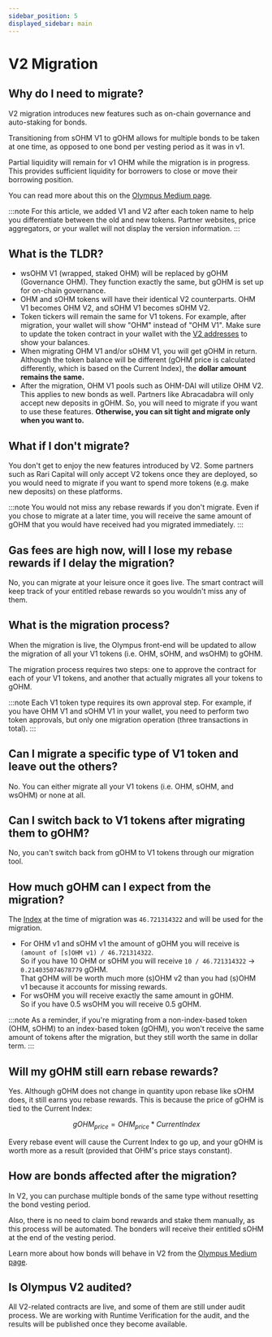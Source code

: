```yaml
---
sidebar_position: 5
displayed_sidebar: main
---
```


# V2 Migration

## Why do I need to migrate?

V2 migration introduces new features such as on-chain governance and auto-staking for bonds.

Transitioning from sOHM V1 to gOHM allows for multiple bonds to be taken at one time, as opposed to one bond per vesting period as it was in v1.

Partial liquidity will remain for v1 OHM while the migration is in progress. This provides sufficient liquidity for borrowers to close or move their borrowing position.

You can read more about this on the [Olympus Medium page](https://olympusdao.medium.com/introducing-olympus-v2-c4ade14e9fe).

:::note
For this article, we added V1 and V2 after each token name to help you differentiate between the old and new tokens. Partner websites, price aggregators, or your wallet will not display the version information.
:::

## What is the TLDR?

* wsOHM V1 (wrapped, staked OHM) will be replaced by gOHM (Governance OHM). They function exactly the same, but gOHM is set up for on-chain governance.
* OHM and sOHM tokens will have their identical V2 counterparts. OHM V1 becomes OHM V2, and sOHM V1 becomes sOHM V2.
* Token tickers will remain the same for V1 tokens. For example, after migration, your wallet will show "OHM" instead of "OHM V1". Make sure to update the token contract in your wallet with the [V2 addresses](../contracts/tokens) to show your balances.
* When migrating OHM V1 and/or sOHM V1, you will get gOHM in return. Although the token balance will be different (gOHM price is calculated differently, which is based on the Current Index), the **dollar amount remains the same.**
* After the migration, OHM V1 pools such as OHM-DAI will utilize OHM V2. This applies to new bonds as well. Partners like Abracadabra will only accept new deposits in gOHM. So, you will need to migrate if you want to use these features. **Otherwise, you can sit tight and migrate only when you want to.**

## What if I don't migrate?

You don't get to enjoy the new features introduced by V2. Some partners such as Rari Capital will only accept V2 tokens once they are deployed, so you would need to migrate if you want to spend more tokens (e.g. make new deposits) on these platforms.

:::note
You would not miss any rebase rewards if you don't migrate. Even if you chose to migrate at a later time, you will receive the same amount of gOHM that you would have received had you migrated immediately.
:::

## Gas fees are high now, will I lose my rebase rewards if I delay the migration?

No, you can migrate at your leisure once it goes live. The smart contract will keep track of your entitled rebase rewards so you wouldn't miss any of them.

## What is the migration process?

When the migration is live, the Olympus front-end will be updated to allow the migration of all your V1 tokens (i.e. OHM, sOHM, and wsOHM) to gOHM.

The migration process requires two steps: one to approve the contract for each of your V1 tokens, and another that actually migrates all your tokens to gOHM.

:::note
Each V1 token type requires its own approval step. For example, if you have OHM V1 and sOHM V1 in your wallet, you need to perform two token approvals, but only one migration operation (three transactions in total).
:::

## Can I migrate a specific type of V1 token and leave out the others?

No. You can either migrate all your V1 tokens (i.e. OHM, sOHM, and wsOHM) or none at all.

## Can I switch back to V1 tokens after migrating them to gOHM?

No, you can't switch back from gOHM to V1 tokens through our migration tool.

## How much gOHM can I expect from the migration?

The [Index](../#how-do-i-track-my-rebase-rewards) at the time of migration was `46.721314322` and will be used for the migration.

* For OHM v1 and sOHM v1 the amount of gOHM you will receive is `(amount of [s]OHM v1) / 46.721314322`.\
  So if you have 10 OHM or sOHM you will receive `10 / 46.721314322` → `0.214035074678779` gOHM.\
  That gOHM will be worth much more (s)OHM v2 than you had (s)OHM v1 because it accounts for missing rewards.
* For wsOHM you will receive exactly the same amount in gOHM.\
  So if you have 0.5 wsOHM you will receive 0.5 gOHM.

:::note
As a reminder, if you're migrating from a non-index-based token (OHM, sOHM) to an index-based token (gOHM), you won't receive the same amount of tokens after the migration, but they still worth the same in dollar term.
:::

## Will my gOHM still earn rebase rewards?

Yes. Although gOHM does not change in quantity upon rebase like sOHM does, it still earns you rebase rewards. This is because the price of gOHM is tied to the Current Index:

$$
gOHM_{price} = OHM_{price} * CurrentIndex
$$

Every rebase event will cause the Current Index to go up, and your gOHM is worth more as a result (provided that OHM's price stays constant).

## How are bonds affected after the migration?

In V2, you can purchase multiple bonds of the same type without resetting the bond vesting period.

Also, there is no need to claim bond rewards and stake them manually, as this process will be automated. The bonders will receive their entitled sOHM at the end of the vesting period.

Learn more about how bonds will behave in V2 from the [Olympus Medium page](https://olympusdao.medium.com/introducing-olympus-v2-c4ade14e9fe).

## Is Olympus V2 audited?

All V2-related contracts are live, and some of them are still under audit process. We are working with Runtime Verification for the audit, and the results will be published once they become available.